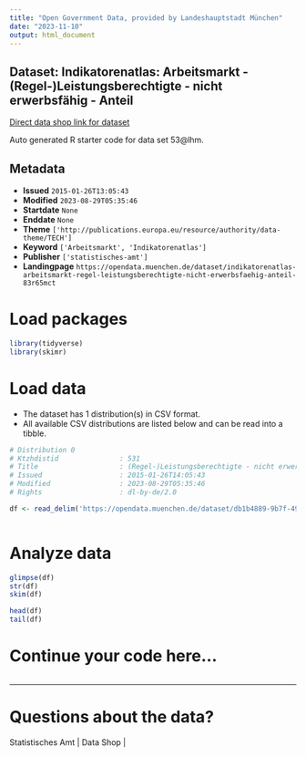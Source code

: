 ```yaml
---
title: "Open Government Data, provided by Landeshauptstadt München"
date: "2023-11-10"
output: html_document
---
```


## Dataset: Indikatorenatlas: Arbeitsmarkt - (Regel-)Leistungsberechtigte - nicht erwerbsfähig - Anteil

[Direct data shop link for dataset](https://opendata.muenchen.de/dataset/indikatorenatlas-arbeitsmarkt-regel-leistungsberechtigte-nicht-erwerbsfaehig-anteil-83r65mct)

Auto generated R starter code for data set 53@lhm.

## Metadata

- **Issued** `2015-01-26T13:05:43`
- **Modified** `2023-08-29T05:35:46`
- **Startdate** `None`
- **Enddate** `None`
- **Theme** `['http://publications.europa.eu/resource/authority/data-theme/TECH']`
- **Keyword** `['Arbeitsmarkt', 'Indikatorenatlas']`
- **Publisher** `['statistisches-amt']`
- **Landingpage** `https://opendata.muenchen.de/dataset/indikatorenatlas-arbeitsmarkt-regel-leistungsberechtigte-nicht-erwerbsfaehig-anteil-83r65mct`


# Load packages

```r

library(tidyverse)
library(skimr)

```

# Load data

-   The dataset has 1 distribution(s) in CSV format.
-   All available CSV distributions are listed below and can be read into a tibble.

```r

# Distribution 0
# Ktzhdistid               : 531
# Title                    : (Regel-)Leistungsberechtigte - nicht erwerbsfähig - Anteil
# Issued                   : 2015-01-26T14:05:43
# Modified                 : 2023-08-29T05:35:46
# Rights                   : dl-by-de/2.0

df <- read_delim('https://opendata.muenchen.de/dataset/db1b4889-9b7f-498d-b96f-3883b87a5a83/resource/ea8d933b-8ae8-434c-95c2-9f9722b267e4/download/indikat_arbeitsmarkt_regel-leistungsberechtigte_-_nicht_erwerbsfaehig_-_anteil_280823.csv')



```

# Analyze data

```r

glimpse(df)
str(df)
skim(df)

head(df)
tail(df)

```

# Continue your code here...

```r

```

------------------------------------------------------------------------

# Questions about the data?

Statistisches Amt | Data Shop | 
